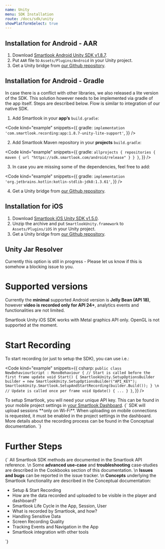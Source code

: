 ```yaml
---
name: Unity
menu: SDK Installation
route: /docs/sdk/unity
showPlatformSelect: true
---
```



<Title>Unity SDK Installation</Title>

## Installation for Android - AAR

1. Download [Smartlook Android Unity SDK v1.8.7](https://sdk.smartlook.com/android/app-1.8.7-unity-support.aar).
2. Put `AAR` file to `Assets/Plugins/Android` in your Unity project.
3. Get a Unity bridge from [our Github repository](https://github.com/smartlook/unity-bridge).

## Installation for Android - Gradle

In case there is a conflict with other libraries, we also released a lite version of the SDK. This solution however needs to be implemented via gradle of the app itself. Steps are described below. Flow is similar to integration of our native SDK.

1. Add Smartlook in your **app’s** `build.gradle`:

<Code
  kind="example"
  snippets={{
    gradle: `
implementation 'com.smartlook.recording:app:1.8.7-unity-lite-support'
`,
  }}
/>

2. Add Smartlook Maven repository in your **projects** `build.gradle`:

<Code
  kind="example"
  snippets={{
    gradle: `
allprojects {
  repositories {
    maven {
      url "https://sdk.smartlook.com/android/release"
    }
  }
}
`,
  }}
/>

3. In case you are missing some of the dependencies, feel free to add:

<Code
  kind="example"
  snippets={{
    gradle: `
implementation 'org.jetbrains.kotlin:kotlin-stdlib-jdk8:1.3.61'
`,
  }}
/>

4. Get a Unity bridge from [our Github repository](https://github.com/smartlook/unity-bridge).

## Installation for iOS

1. Download [Smartlook iOS Unity SDK v1.5.0](https://sdk.smartlook.com/ios/smartlook-unity-ios-sdk-1.5.0.165.zip).
2. Unzip the archive and put `SmartlookUnity.framework` to `Assets/Plugins/iOS` in your Unity project.
3. Get a Unity bridge from [our Github repository](https://github.com/smartlook/unity-bridge).

## Unity Jar Resolver

Currently this option is still in progress - Please let us know if this is somehow a blocking issue to you.

# Supported versions
Currently the **minimal** supported Android version is **Jelly Bean (API 18)**, however **video is recorded only for API 24+**, analytics events and functionalities are not limited.

Smartlook Unity iOS SDK works with Metal graphics API only. OpenGL is not supported at the moment.

# Start Recording

To start recording (or just to setup the SDK), you can use i.e.:

<Code
  kind="example"
  snippets={{
    csharp: `
public class NewBehaviourScript : MonoBehaviour
{
    // Start is called before the first frame update
    void Start()
    {
        SmartlookUnity.SetupOptionsBuilder builder = new SmartlookUnity.SetupOptionsBuilder("API_KEY");
        SmartlookUnity.Smartlook.SetupAndStartRecording(builder.Build());
    }
\n
    // Update is called once per frame
    void Update()
    {
        ...
    }
}
`,
  }}
/>

<Alert kind="important">
To setup Smartlook, you will need your unique API key. This can be found in your mobile project settings in <a href="https://app.smartlook.com/settings/projects">your Smartlook Dashboard</a>.
</Alert>

<TextBlock kind="important">
{`
SDK will upload sessions **only on Wi-Fi**. When uploading on mobile connections is requested, it must be enabled in the project settings in the dashboard. More details about the recording process can be found in the <Link to="/docs/sdk/conceptual/when-the-recordings-appear-in-dashboard">Conceptual documentation</Link>.
`}
</TextBlock>

# Further Steps

<TextBlock>{`
All Smartlook SDK methods are documented in the <Link to="/docs/sdk/api-reference" platform="unity">Smartlook API reference</Link>.
\n
Some **advanced use-case** and **troubleshooting** case-studies are described in the Cookbooks section of this documentation.
\n
**Issues and bugs** can be reported in the <Link to="https://github.com/smartlook/smartlook-mobile-issue-tracker">issue tracker</Link>.
\n
**Concepts** underlying the Smartlook functionality are described in the Conceptual documentation:
* <Link to="/docs/sdk/conceptual/setup-and-start-recording" platform="android">Setup & Start Recording</Link>
* <Link to="/docs/sdk/conceptual/when-the-recordings-appear-in-dashboard" platform="android">How are the data recorded and uploaded to be visible in the player and dashboard?</Link>
* <Link to="/docs/sdk/conceptual/life-cycle-session-user" platform="android">Smartlook Life Cycle in the App, Session, User</Link>
* <Link to="/docs/sdk/conceptual/what-and-how-is-recorded" platform="android">What is recorded by Smartlook, and how?</Link>
* <Link to="/docs/sdk/conceptual/handling-sensitive-data" platform="android">Handling Sensitive Data</Link>
* <Link to="/docs/sdk/conceptual/screen-recording-quality" platform="android">Screen Recording Quality</Link>
* Tracking <Link to="/docs/sdk/conceptual/event-tracking" platform="android">Events</Link> and <Link to="/docs/sdk/conceptual/recording-navigation" platform="android">Navigation</Link> in the App
* <Link to="/docs/sdk/conceptual/integrating-with-other-tools" platform="android">Smartlook integration with other tools</Link>
`}</TextBlock>
